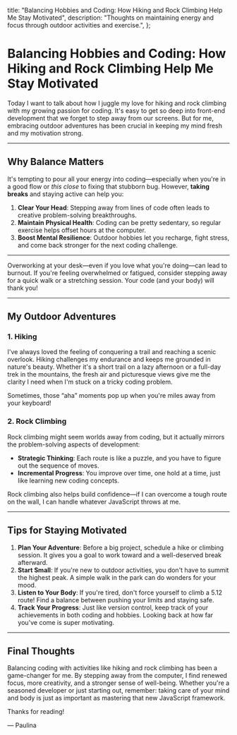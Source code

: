 
  title:
    "Balancing Hobbies and Coding: How Hiking and Rock Climbing Help Me Stay Motivated",
  description:
    "Thoughts on maintaining energy and focus through outdoor activities and exercise.",
};

# Balancing Hobbies and Coding: How Hiking and Rock Climbing Help Me Stay Motivated

<PublicationDate date="2025-02-18T00:00:00Z" />

Today I want to talk about how I juggle my love for hiking and rock climbing with my growing passion for coding. It's easy to get so deep into front-end development that we forget to step away from our screens. But for me, embracing outdoor adventures has been crucial in keeping my mind fresh and my motivation strong.

---

## Why Balance Matters

It's tempting to pour all your energy into coding—especially when you're in a good flow or _this close_ to fixing that stubborn bug. However, **taking breaks** and staying active can help you:

1. **Clear Your Head**: Stepping away from lines of code often leads to creative problem-solving breakthroughs.
2. **Maintain Physical Health**: Coding can be pretty sedentary, so regular exercise helps offset hours at the computer.
3. **Boost Mental Resilience**: Outdoor hobbies let you recharge, fight stress, and come back stronger for the next coding challenge.

---

<Callout type="warning" title="Be aware of burnout">
  Overworking at your desk—even if you love what you're doing—can lead to
  burnout. If you're feeling overwhelmed or fatigued, consider stepping away for
  a quick walk or a stretching session. Your code (and your body) will thank
  you!
</Callout>

---

## My Outdoor Adventures

### 1. Hiking

I've always loved the feeling of conquering a trail and reaching a scenic overlook. Hiking challenges my endurance and keeps me grounded in nature's beauty. Whether it's a short trail on a lazy afternoon or a full-day trek in the mountains, the fresh air and picturesque views give me the clarity I need when I'm stuck on a tricky coding problem.

<Callout type="tip" title="Bring a small notebook on your hikes">
  Sometimes, those “aha” moments pop up when you're miles away from your
  keyboard!
</Callout>

### 2. Rock Climbing

Rock climbing might seem worlds away from coding, but it actually mirrors the problem-solving aspects of development:

- **Strategic Thinking**: Each route is like a puzzle, and you have to figure out the sequence of moves.
- **Incremental Progress**: You improve over time, one hold at a time, just like learning new coding concepts.

Rock climbing also helps build confidence—if I can overcome a tough route on the wall, I can handle whatever JavaScript throws at me.

---

## Tips for Staying Motivated

1. **Plan Your Adventure**: Before a big project, schedule a hike or climbing session. It gives you a goal to work toward and a well-deserved break afterward.
2. **Start Small**: If you're new to outdoor activities, you don't have to summit the highest peak. A simple walk in the park can do wonders for your mood.
3. **Listen to Your Body**: If you're tired, don't force yourself to climb a 5.12 route! Find a balance between pushing your limits and staying safe.
4. **Track Your Progress**: Just like version control, keep track of your achievements in both coding and hobbies. Looking back at how far you've come is super motivating.

---

## Final Thoughts

Balancing coding with activities like hiking and rock climbing has been a game-changer for me. By stepping away from the computer, I find renewed focus, more creativity, and a stronger sense of well-being. Whether you're a seasoned developer or just starting out, remember: taking care of your mind and body is just as important as mastering that new JavaScript framework.

Thanks for reading!

— Paulina
